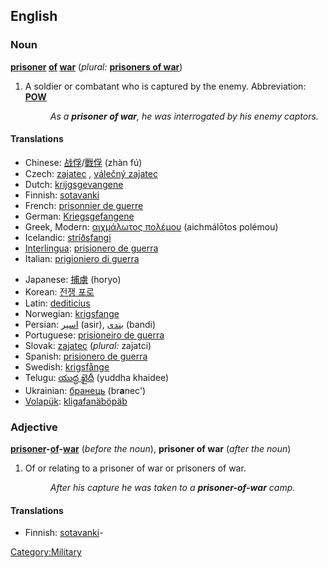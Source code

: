 ==English==

===Noun===
{{wikipedia}}
'''[[prisoner]] [[of]] [[war]]''' (''plural:'' '''[[prisoners of war]]''')

# A soldier or combatant who is captured by the enemy.  Abbreviation: '''[[POW]]'''
#: ''As a '''prisoner of war''', he was interrogated by his enemy captors.''

====Translations====
{{top|soldier or combatant captured by the enemy}}
*Chinese: [[战俘]]/[[戰俘]] (zhàn fú)
*Czech: [[zajatec]] {{m}}, [[válečný zajatec]] {{m}}
*Dutch: [[krijgsgevangene]]
*Finnish: [[sotavanki]]
*French: [[prisonnier de guerre]] {{m}}
*German: [[Kriegsgefangene]] {{m}}
*Greek, Modern: [[αιχμάλωτος πολέμου]] (aichmálōtos polémou)
*Icelandic: [[stríðsfangi]] {{m}}
*[[Interlingua]]: [[prisionero de guerra]]
*Italian: [[prigioniero di guerra]] {{m}}
{{mid}}
*Japanese: [[捕虜]] (horyo)
*Korean: [[전쟁 포로]]
*Latin: [[dediticius]] {{m}}
*Norwegian: [[krigsfange]] {{m}}
*Persian: [[اسیر]] (asir), [[بندی]] (bandi)
*Portuguese: [[prisioneiro de guerra]]
*Slovak: [[zajatec]] {{m}} (''plural:'' zajatci)
*Spanish: [[prisionero de guerra]] {{m}}
*Swedish: [[krigsfånge]]
*Telugu: [[యుద్ధ ఖైదీ]] (yuddha khaidee)
*Ukrainian: [[бранець]] (br'''a'''nec') {{m}}
*[[Volapük]]: [[kligafanäböpäb]]
{{bottom}}

===Adjective===
'''[[prisoner]]-[[of]]-[[war]]''' (''before the noun''), '''prisoner of war''' (''after the noun'')

# Of or relating to a prisoner of war or prisoners of war.
#: ''After his capture he was taken to a '''prisoner-of-war''' camp.''

====Translations====
{{top}}
*Finnish: [[sotavanki]]-
{{bottom}}

[[Category:Military]]